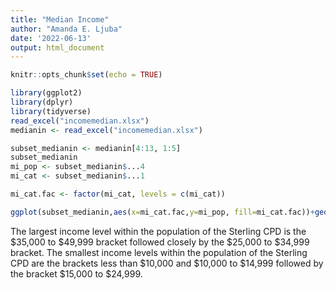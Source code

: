 ```yaml
---
title: "Median Income"
author: "Amanda E. Ljuba"
date: '2022-06-13'
output: html_document
---
```


```r
knitr::opts_chunk$set(echo = TRUE)
```

```r
library(ggplot2)
library(dplyr)
library(tidyverse)
read_excel("incomemedian.xlsx")
medianin <- read_excel("incomemedian.xlsx")
```

```r
subset_medianin <- medianin[4:13, 1:5]
subset_medianin
mi_pop <- subset_medianin$...4
mi_cat <- subset_medianin$...1
```

```r
mi_cat.fac <- factor(mi_cat, levels = c(mi_cat))

ggplot(subset_medianin,aes(x=mi_cat.fac,y=mi_pop, fill=mi_cat.fac))+geom_col(stat="identity")+theme(axis.text.x=element_blank(),axis.text.y = element_blank(),axis.ticks.y=element_blank())+scale_x_discrete(limits=mi_cat.fac)+labs(title="Population by Income of Sterling, VA",subtitle="2016-2020",caption= "Source: S1901 ACS data 2016-2020",x="Income Level",y="Estimated Percent of Population",) + coord_polar() + guides(fill = guide_legend(title = "Income Level")) 
```
The largest income level within the population of the Sterling CPD is the $35,000 to $49,999 bracket followed closely by the $25,000 to $34,999 bracket. The smallest income levels within the population of the Sterling CPD are the brackets less than $10,000 and $10,000 to $14,999 followed by the bracket $15,000 to $24,999.
